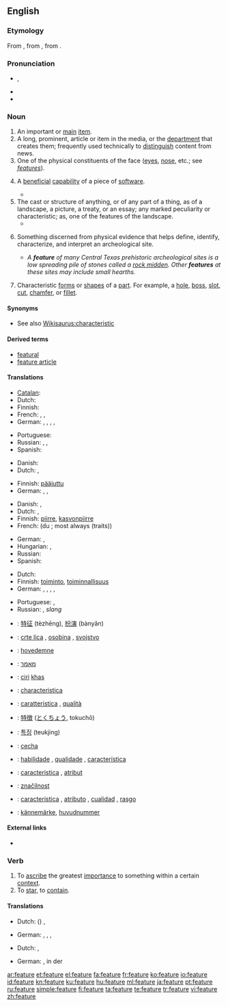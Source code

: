{{wikipedia}}
==English==

===Etymology===
From {{etyl|xno}} {{term|feture|lang=xno}}, from {{etyl|fro}} {{term|faiture|lang=fro}}, from {{etyl|la}} {{term|factura|lang=la}}.

===Pronunciation===
* {{a|UK}} {{IPA|/fiːtʃə(r)/}}, {{SAMPA|/fi:tS@(r)/}}
* {{audio|en-us-feature.ogg|Audio (US)}}
* {{rhymes|iːtʃə(r)}}

===Noun===
{{en-noun}}

# An important or [[main]] [[item]].
# A long, prominent, article or item in the media, or the [[department]] that creates them; frequently used technically to [[distinguish]] content from news.
# One of the physical constituents of the face ([[eye]]s, [[nose]], etc.; see ''[[features]]'').
# {{computing}} A [[beneficial]] [[capability]] of a piece of [[software]].
#* {{quote-book|passage=The program contained an internal '''feature''', which allowed a user to update display text after each command keystroke.|title=[[S:Free as in Freedom/Chapter 6|Free as in Freedom]]|author=Sam Williams|year=2002}}
# The cast or structure of anything, or of any part of a thing, as of a landscape, a picture, a treaty, or an essay; any marked peculiarity or characteristic; as, one of the features of the landscape.
#* {{quote-book|passage=The most prominent '''feature''' of the New England land system was the town grant, which in every case became the territorial basis of a group settlement.|title=[[S:1911 Encyclopædia Britannica/United States/History|1911 Encyclopædia Britannica]]|year=1911}}
# {{archeology}} Something discerned from physical evidence that helps define, identify,  characterize, and interpret an archeological site.
#* ''A '''feature''' of many Central Texas prehistoric archeological sites is a low spreading pile of stones called a [[rock midden]]. Other '''features''' at these sites may include small hearths.''
# {{engineering}} Characteristic [[form]]s or [[shape]]s of a [[part]]. For example, a [[hole]], [[boss]], [[slot]], [[cut]], [[chamfer]], or [[fillet]]. 

====Synonyms====
* See also [[Wikisaurus:characteristic]]

====Derived terms====
* [[featural]]
* [[feature article]]

====Translations====
{{trans-top|important or main item}}
* [[Catalan]]: {{t-|ca|tret|m}}
* Dutch: {{t+|nl|eigenschap|f}}
* Finnish: {{t+|fi|ominaisuus}}
* French: {{t+|fr|caractéristique|f}}, {{t+|fr|particularité|f}}, {{t+|fr|spécialité|f}}
* German: {{t+|de|Besonderheit|f}}, {{t+|de|Charakteristikum|n}}, {{t+|de|Eigentümlichkeit|f}}, {{t+|de|Merkmal|n}}, {{t+|de|Eigenschaft|f}}
{{trans-mid}}
* Portuguese: {{t+|pt|característica|f}}
* Russian: {{t|ru|особенность|f|tr=osóbennost’}}, {{t+|ru|свойство|n|tr=svójsto}}, {{t|ru|признак|m|tr=príznak}}
* Spanish: {{t-|es|característica|f}}
{{trans-bottom}}

{{trans-top|long, prominent, article or item in the media}}
* Danish: {{t-|da|feature|c}}
* Dutch: {{t|nl|hoofdartikel|n}}, {{t+|nl|verslag|n}}
{{trans-mid}}
* Finnish: [[pääjuttu]]
* German: {{t-|de|Feature|n}}, {{t+|de|Feuilleton|n}}, {{t+|de|Sonderbeitrag|m}}
{{trans-bottom}}

{{trans-top|one of the physical constituents of the face}}
* Danish: {{t-|da|træk|n}}, {{t-|da|ansigtstræk|n}}
* Dutch: {{t+|nl|trek|m}}, {{t|nl|gelaatstrek|m}}
* Finnish: [[piirre]], [[kasvonpiirre]]
* French: {{t+|fr|trait|m}} (du {{t+|fr|visage|m}}; most always {{p}} (traits))
{{trans-mid}}
* German: {{t+|de|Charakteristikum|n}}, {{t+|de|Merkmal|n}}
* Hungarian: {{t+|hu|arcvonás}}, {{t-|hu|vonás}}
* Russian: {{t|ru|черта лица|f|tr=čertá licá}}
* Spanish: {{t-|es|rasgo|m}}
{{trans-bottom}}

{{trans-top|computing: beneficial capability of a piece of software}}
* Dutch: {{t+|nl|eigenschap|f}}
* Finnish: [[toiminto]], [[toiminnallisuus]]
* German: {{t+|de|Besonderheit|f}}, {{t+|de|Merkmal|n}}, {{t+|de|Eigenschaft|f}},  {{t+|de|Funktion|m}},  {{t+|de|Funktion|f}}
{{trans-mid}}
* Portuguese: {{t+|pt|funcionalidade|f}},  {{t+|pt|habilidade|f}}
* Russian: {{t+|ru|функция|f|tr=fúnkcija}}, {{t|ru|фича|f|tr=fíča}} ''slang''
{{trans-bottom}}

{{checktrans-top}}
* {{ttbc|Chinese}}: [[特征]] (tèzhēng), [[扮演]] (bànyǎn)
* {{ttbc|Croatian}}: [[crte lica]] {{f}}, [[osobina]] {{f}}, [[svojstvo]] {{n}}
* {{ttbc|Danish}}: [[hovedemne]] {{n}}
* {{ttbc|Hebrew}}: [[מאמר]]
* {{ttbc|Indonesian}}: [[ciri]] [[khas]]
* {{ttbc|Interlingua}}: [[characteristica]]
* {{ttbc|Italian}}: [[caratteristica]] {{f}}, [[qualità]] {{f}}
{{trans-mid}}
* {{ttbc|Japanese}}: [[特徴]] ([[とくちょう]], tokuchō)
* {{ttbc|Korean}}: [[특징]] (teukjing)
* {{ttbc|Polish}}: [[cecha]] {{f}}
* {{ttbc|Portuguese}}: [[habilidade]] {{f}}, [[qualidade]] {{f}}, [[característica]] {{f}}
* {{ttbc|Romanian}}: [[caracteristica]] {{f}}, [[atribut]] {{m}}
* {{ttbc|Slovene}}: [[značilnost]] {{f}}
* {{ttbc|Spanish}}: [[característica]] {{f}}, [[atributo]] {{m}}, [[cualidad]] {{f}}, [[rasgo]] {{m}}
* {{ttbc|Swedish}}: [[kännemärke]], [[huvudnummer]]
{{trans-bottom}}

====External links====
* {{R:Webster 1913}}

===Verb===
{{en-verb|featur|ing}}

# To [[ascribe]] the greatest [[importance]] to something within a certain [[context]].
# To [[star]], to [[contain]].

====Translations====
{{trans-top|acribe the greatest importance}}
* Dutch: ({{t+|nl|laten}}) {{t|nl|oplichten}}, {{t+|nl|benadrukken}}
{{trans-mid}}
* German: {{t+|de|bieten}}, {{t+|de|aufweisen}}, {{t-|de|darbieten}}, {{t+|de|besonders}} {{t+|de|herausstellen}}
{{trans-bottom}}

{{trans-top|star, contain}}
* Dutch: {{t+|nl|met}}, {{t+|nl|bevatten}}
{{trans-mid}}
* German: {{t+|de|mitspielen}}, in der {{t+|de|Hauptrolle|n}}
{{trans-bottom}}

[[ar:feature]]
[[et:feature]]
[[el:feature]]
[[fa:feature]]
[[fr:feature]]
[[ko:feature]]
[[io:feature]]
[[id:feature]]
[[kn:feature]]
[[ku:feature]]
[[hu:feature]]
[[ml:feature]]
[[ja:feature]]
[[pt:feature]]
[[ru:feature]]
[[simple:feature]]
[[fi:feature]]
[[ta:feature]]
[[te:feature]]
[[tr:feature]]
[[vi:feature]]
[[zh:feature]]